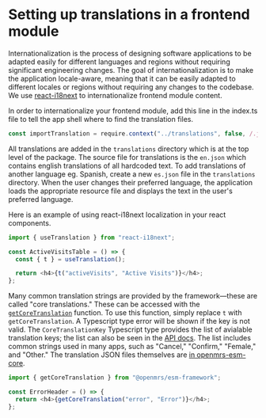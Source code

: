 # Setting up translations in a frontend module

Internationalization is the process of designing software applications to be adapted easily for different languages and regions without requiring significant engineering changes. The goal of internationalization is to make the application locale-aware, meaning that it can be easily adapted to different locales or regions without requiring any changes to the codebase.
We use [react-i18next](https://react.i18next.com/) to internationalize frontend module content.

In order to internationalize your frontend module, add this line in the index.ts file to tell the app shell where to find the translation files.

```ts
const importTranslation = require.context("../translations", false, /.json$/, "lazy");
```

All translations are added in the `translations` directory which is at the top level of the package. The source file for translations is the `en.json` which contains english translations of all hardcoded text.
To add translations of another language eg. Spanish, create a new `es.json` file in the `translations` directory. When the user changes their preferred language, the application loads the appropriate resource file and displays the text in the user's preferred language.

Here is an example of using react-i18next localization in your react components.

```ts
import { useTranslation } from "react-i18next";

const ActiveVisitsTable = () => {
  const { t } = useTranslation();

  return <h4>{t("activeVisits", "Active Visits")}</h4>;
};
```

Many common translation strings are provided by the framework—these are called "core translations." These can be accessed with the [`getCoreTranslation`](https://github.com/openmrs/openmrs-esm-core/blob/main/packages/framework/esm-framework/docs/API.md#getcoretranslation) function. To use this function, simply replace `t` with `getCoreTranslation`. A Typescript type error will be shown if the key is not valid. The `CoreTranslationKey` Typescript type provides the list of avialable translation keys; the list can also be seen in the [API docs](https://github.com/openmrs/openmrs-esm-core/blob/main/packages/framework/esm-framework/docs/API.md#getcoretranslation). The list includes common strings used in many apps, such as "Cancel," "Confirm," "Female," and "Other." The translation JSON files themselves are [in openmrs-esm-core](https://github.com/openmrs/openmrs-esm-core/tree/main/packages/framework/esm-translations/translations).

```ts
import { getCoreTranslation } from "@openmrs/esm-framework";

const ErrorHeader = () => {
  return <h4>{getCoreTranslation("error", "Error")}</h4>;
};
```
